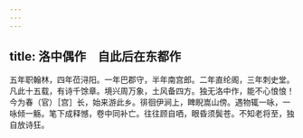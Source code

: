 ```yaml
---
---
---
```

title: 洛中偶作　自此后在东都作
---



五年职翰林，四年莅浔阳。一年巴郡守，半年南宫郎。二年直纶阁，三年刺史堂。凡此十五载，有诗千馀章。境兴周万象，土风备四方。独无洛中作，能不心悢悢！今为春（官）［宫］长，始来游此乡。徘徊伊涧上，睥睨嵩山傍。遇物辄一咏，一咏倾一觞。笔下成释憾，卷中同补亡。往往顾自哂，眼昏须鬓苍。不知老将至，独自放诗狂。